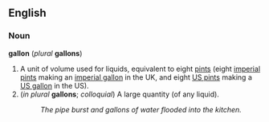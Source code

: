 ==English==
===Noun===
'''gallon''' (''plural'' '''gallons''')

#A unit of volume used for liquids, equivalent to eight [[pint]]s (eight [[imperial pint]]s making an [[imperial gallon]] in the UK, and eight [[US pint]]s making a [[US gallon]] in the US).
#(''in plural'' '''gallons'''; ''colloquial'') A large quantity (of any liquid).
#:''The pipe burst and gallons of water flooded into the kitchen.''